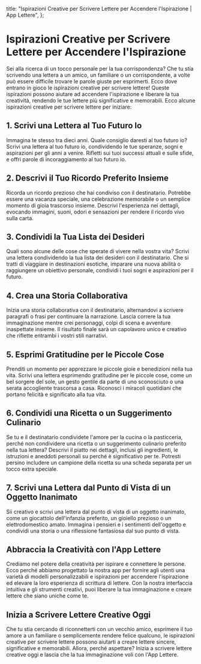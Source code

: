 
  title: "Ispirazioni Creative per Scrivere Lettere per Accendere l'Ispirazione | App Lettere",
};

# Ispirazioni Creative per Scrivere Lettere per Accendere l'Ispirazione

<MdxImage src="/blog/creative-letter-writing-prompts.jpg" alt="Ispirazioni Creative per Scrivere Lettere per Accendere l'Ispirazione" width={800} height={700} />

Sei alla ricerca di un tocco personale per la tua corrispondenza? Che tu stia scrivendo una lettera a un amico, un familiare o un corrispondente, a volte può essere difficile trovare le parole giuste per esprimerti. Ecco dove entrano in gioco le ispirazioni creative per scrivere lettere! Queste ispirazioni possono aiutare ad accendere l'ispirazione e liberare la tua creatività, rendendo le tue lettere più significative e memorabili. Ecco alcune ispirazioni creative per scrivere lettere per iniziare:

## 1. Scrivi una Lettera al Tuo Futuro Io

Immagina te stesso tra dieci anni. Quale consiglio daresti al tuo futuro io? Scrivi una lettera al tuo futuro io, condividendo le tue speranze, sogni e aspirazioni per gli anni a venire. Rifletti sui tuoi successi attuali e sulle sfide, e offri parole di incoraggiamento al tuo futuro io.

## 2. Descrivi il Tuo Ricordo Preferito Insieme

Ricorda un ricordo prezioso che hai condiviso con il destinatario. Potrebbe essere una vacanza speciale, una celebrazione memorabile o un semplice momento di gioia trascorso insieme. Descrivi l'esperienza nei dettagli, evocando immagini, suoni, odori e sensazioni per rendere il ricordo vivo sulla carta.

## 3. Condividi la Tua Lista dei Desideri

Quali sono alcune delle cose che sperate di vivere nella vostra vita? Scrivi una lettera condividendo la tua lista dei desideri con il destinatario. Che si tratti di viaggiare in destinazioni esotiche, imparare una nuova abilità o raggiungere un obiettivo personale, condividi i tuoi sogni e aspirazioni per il futuro.

## 4. Crea una Storia Collaborativa

Inizia una storia collaborativa con il destinatario, alternandovi a scrivere paragrafi o frasi per continuare la narrazione. Lascia correre la tua immaginazione mentre crei personaggi, colpi di scena e avventure inaspettate insieme. Il risultato finale sarà un capolavoro unico e creativo che riflette entrambi i vostri stili narrativi.

## 5. Esprimi Gratitudine per le Piccole Cose

Prenditi un momento per apprezzare le piccole gioie e benedizioni nella tua vita. Scrivi una lettera esprimendo gratitudine per le piccole cose, come un bel sorgere del sole, un gesto gentile da parte di uno sconosciuto o una serata accogliente trascorsa a casa. Riconosci i miracoli quotidiani che portano felicità e significato alla tua vita.

## 6. Condividi una Ricetta o un Suggerimento Culinario

Se tu e il destinatario condividete l'amore per la cucina o la pasticceria, perché non condividere una ricetta o un suggerimento culinario preferito nella tua lettera? Descrivi il piatto nei dettagli, inclusi gli ingredienti, le istruzioni e aneddoti personali su perché è significativo per te. Potresti persino includere un campione della ricetta su una scheda separata per un tocco extra speciale.

## 7. Scrivi una Lettera dal Punto di Vista di un Oggetto Inanimato

Sii creativo e scrivi una lettera dal punto di vista di un oggetto inanimato, come un giocattolo dell'infanzia preferito, un gioiello prezioso o un elettrodomestico amato. Immagina i pensieri e i sentimenti dell'oggetto e condividi una storia o una riflessione fantasiosa dal suo punto di vista.

## Abbraccia la Creatività con l'App Lettere

Crediamo nel potere della creatività per ispirare e connettere le persone. Ecco perché abbiamo progettato la nostra app per fornire agli utenti una varietà di modelli personalizzabili e ispirazioni per accendere l'ispirazione ed elevare la loro esperienza di scrittura di lettere. Con la nostra interfaccia intuitiva e gli strumenti creativi, puoi liberare la tua immaginazione e creare lettere che siano uniche come te.

## Inizia a Scrivere Lettere Creative Oggi

Che tu stia cercando di riconnetterti con un vecchio amico, esprimere il tuo amore a un familiare o semplicemente rendere felice qualcuno, le ispirazioni creative per scrivere lettere possono aiutarti a creare lettere sincere, significative e memorabili. Allora, perché aspettare? Inizia a scrivere lettere creative oggi e lascia che la tua immaginazione voli con l'App Lettere.
